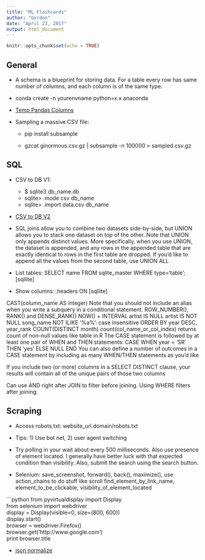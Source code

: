 ```yaml
---
title: "ML Flashcards"
author: "Gordon"
date: "April 23, 2017"
output: html_document
---
```


```r
knitr::opts_chunk$set(echo = TRUE)
```

## General

* A schema is a blueprint for storing data. For a table every row has same number of columns, and each column is of the same type.

* conda create -n yourenvname python=x.x anaconda

* [Temp Pandas Columns](https://github.com/jreback/PyDataNYC2015/blob/master/whats-new-in-pandas/v0.16.x.ipynb)

* Sampling a massive CSV file:

    * pip install subsample

    * gzcat ginormous.csv.gz | subsample -n 100000 > sampled.csv.gz

## SQL

* CSV to DB V1: 

    * $ sqlite3 db_name.db
    * sqlite> .mode csv db_name
    * sqlite> .import data.csv db_name
    
* [CSV to DB V2](https://gist.github.com/gfleetwood/c2ea91da4a8ab1a77f777e28e0b2949c)

* SQL joins allow you to combine two datasets side-by-side, but UNION allows you to stack one dataset on top of the other. Note that UNION only appends distinct values. More specifically, when you use UNION, the dataset is appended, and any rows in the appended table that are exactly identical to rows in the first table are dropped. If you’d like to append all the values from the second table, use UNION ALL

* List tables: SELECT name FROM sqlite_master WHERE type='table'; [sqllite]

* Show columns: .headers ON [sqllite]

CAST(column_name AS integer)
Note that you should not include an alias when you write a subquery in a conditional statement. 
ROW_NUMBER(), RANK() and DENSE_RANK()
NOW() + INTERVAL 
artist IS NULL
artist IS NOT NULL
song_name NOT ILIKE '%a%': case insensitive
ORDER BY year DESC, year_rank
COUNT(DISTINCT month)
count(col_name_or_col_index) returns count of non-null values like table in R
The CASE statement is followed by at least one pair of WHEN and THEN statements:
CASE WHEN year = 'SR' THEN 'yes' ELSE NULL END
You can also define a number of outcomes in a CASE statement by including as many WHEN/THEN statements as you’d like

If you include two (or more) columns in a SELECT DISTINCT clause, your results will contain all of the unique pairs of those two columns

Can use AND right after JOIN to filter before joining. Using WHERE filters after joining.

## Scraping

* Access robots.txt: website_url.domain/robots.txt

* Tips: 1) Use bot net, 2) user agent switching

* Try polling in your wait about every 500 milliseconds. Also use presence of element located. I generally have better luck with that expected condition than visibility. Also, submit the search using the search button.

* Selenium: save_screenshot, forward(), back(), maximize(), use action_chains to do stuff like scroll find_element_by_link_name, element_to_be_clickable, visibility_of_element_located

```python
from pyvirtualdisplay import Display  
from selenium import webdriver  
display = Display(visible=0, size=(800, 600))  
display.start()  
browser = webdriver.Firefox()  
browser.get('http://www.google.com')  
print browser.title   

* [json normalize](http://pandas.pydata.org/pandas-docs/stable/generated/pandas.io.json.json_normalize.html)
